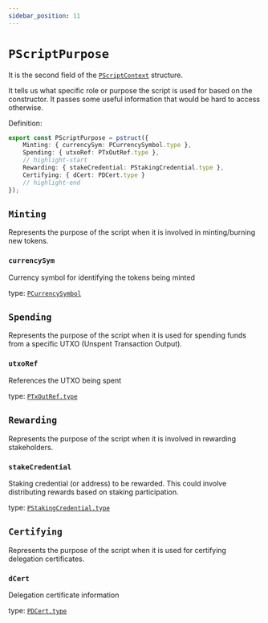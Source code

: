 ```yaml
---
sidebar_position: 11
---
```


# `PScriptPurpose`

It is the second field of the [`PScriptContext`](./PScriptContext) structure.

It tells us what specific role or purpose the script is used for based on the constructor. It passes some useful information that would be hard to access otherwise.

Definition:

```ts
export const PScriptPurpose = pstruct({
    Minting: { currencySym: PCurrencySymbol.type },
    Spending: { utxoRef: PTxOutRef.type },
    // highlight-start
    Rewarding: { stakeCredential: PStakingCredential.type },
    Certifying: { dCert: PDCert.type }
    // highlight-end
});
```


## `Minting`

Represents the purpose of the script when it is involved in minting/burning new tokens.

### `currencySym`
Currency symbol for identifying the tokens being minted

type: [`PCurrencySymbol`](../Value/PCurrencySymbol)

## `Spending`

Represents the purpose of the script when it is used for spending funds from a specific UTXO (Unspent Transaction Output).

###  `utxoRef`
References the UTXO being spent

type:  [`PTxOutRef.type`](../Tx/PTxOutRef)

## `Rewarding`

Represents the purpose of the script when it is involved in rewarding stakeholders.

### `stakeCredential`
Staking credential (or address) to be rewarded. This could involve distributing rewards based on staking participation.

type:  [`PStakingCredential.type`](../Address/PStakingCredential)

## `Certifying`

Represents the purpose of the script when it is used for certifying delegation certificates.

### `dCert`
Delegation certificate information

type:  [`PDCert.type`](../PDCert)
